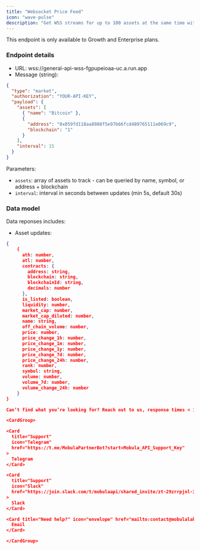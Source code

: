 ```yaml
---
title: "Websocket Price Feed"
icon: "wave-pulse"
description: "Get WSS streams for up to 100 assets at the same time with real time price, volume, price change & other market metrics updates."
---
```


<Tip> This endpoint is only available to Growth and Enterprise plans. </Tip>

### Endpoint details

- URL: wss://general-api-wss-fgpupeioaa-uc.a.run.app
- Message (string):

```json
{
  "type": "market",
  "authorization": "YOUR-API-KEY",
  "payload": {
    "assets": [
      { "name": "Bitcoin" },
      {
        "address": "0x059fd118aa8988f5e97b66fcd489765111e069c9",
        "blockchain": "1"
      }
    ],
    "interval": 15
  }
}
```

Parameters:

- `assets`: array of assets to track - can be queried by name, symbol, or address + blockchain
- `interval`: interval in seconds between updates (min 5s, default 30s)

### Data model

Data reponses includes:

- Asset updates:

```json
{
    {
      ath: number,
      atl: number,
      contracts: {
        address: string,
        blockchain: string,
        blockchainId: string,
        decimals: number
      },
      is_listed: boolean,
      liquidity: number,
      market_cap: number,
      market_cap_diluted: number,
      name: string,
      off_chain_volume: number,
      price: number,
      price_change_1h: number,
      price_change_1m: number,
      price_change_1y: number,
      price_change_7d: number,
      price_change_24h: number,
      rank: number,
      symbol: string,
      volume: number,
      volume_7d: number,
      volume_change_24h: number
    }
}

Can’t find what you’re looking for? Reach out to us, response times < 1h.

<CardGroup>

<Card
  title="Support"
  icon="Telegram"
  href="https://t.me/MobulaPartnerBot?start=Mobula_API_Support_Key"
>
  Telegram
</Card>

<Card
  title="Support"
  icon="Slack"
  href="https://join.slack.com/t/mobulaapi/shared_invite/zt-29zrrpjnl-I0tyD73sy7zKy8q~KLL3Ug"
>
  Slack
</Card>

<Card title="Need help?" icon="envelope" href="mailto:contact@mobulalabs.org">
  Email
</Card>

</CardGroup>

```
